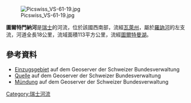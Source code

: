 {{Coord|46.30791|N|7.69012|E|display=title}}
[[Image:Picswiss_VS-61-19.jpg|right]]

'''圖爾特門納河'''是[[瑞士|瑞士]]的河流，位於該國西南部，流經[[瓦萊州|瓦萊州]]，屬於[[羅訥河|羅訥河]]的左支流，河道全長18公里，流域面積113平方公里，流經[[圖爾特曼湖|圖爾特曼湖]]。

==參考資料==
* [http://map.geo.admin.ch/?X=121754.53&Y=617008.97&zoom=4&lang=de&topic=ech&bgLayer=ch.swisstopo.pixelkarte-farbe&catalogNodes=614,532&layers=ch.swisstopo.vec25-gewaessernetz,ch.bafu.wasser-teileinzugsgebiete_40 Einzugsgebiet] {{Wayback|url=http://map.geo.admin.ch/?X=121754.53&Y=617008.97&zoom=4&lang=de&topic=ech&bgLayer=ch.swisstopo.pixelkarte-farbe&catalogNodes=614,532&layers=ch.swisstopo.vec25-gewaessernetz,ch.bafu.wasser-teileinzugsgebiete_40 |date=20160825225051 }} auf dem Geoserver der Schweizer Bundesverwaltung
* [http://map.geo.admin.ch/?X=111051.72&Y=618904.86&zoom=8&lang=de&topic=ech&bgLayer=ch.swisstopo.pixelkarte-farbe&catalogNodes=614,532&layers=ch.swisstopo.vec25-gewaessernetz Quelle] {{Wayback|url=http://map.geo.admin.ch/?X=111051.72&Y=618904.86&zoom=8&lang=de&topic=ech&bgLayer=ch.swisstopo.pixelkarte-farbe&catalogNodes=614,532&layers=ch.swisstopo.vec25-gewaessernetz |date=20160809150021 }} auf dem Geoserver der Schweizer Bundesverwaltung
* [http://map.geo.admin.ch/?X=128520.97&Y=619447.49&zoom=10&lang=de&topic=ech&bgLayer=ch.swisstopo.pixelkarte-farbe&catalogNodes=614,532&layers=ch.swisstopo.vec25-gewaessernetz Mündung] {{Wayback|url=http://map.geo.admin.ch/?X=128520.97&Y=619447.49&zoom=10&lang=de&topic=ech&bgLayer=ch.swisstopo.pixelkarte-farbe&catalogNodes=614,532&layers=ch.swisstopo.vec25-gewaessernetz |date=20160407112253 }} auf dem Geoserver der Schweizer Bundesverwaltung

{{Switzerland-geo-stub}}
[[Category:瑞士河流|Category:瑞士河流]]